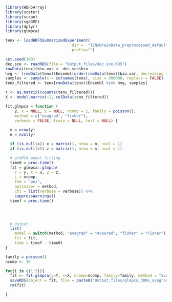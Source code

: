 
```r
library(HDF5Array)
library(scater)
library(scran)
library(sgdGMF)
library(dplyr)
library(glmpca)
```


```r
tenx <- loadHDF5SummarizedExperiment(
                             dir =  "TENxBrainData_preprocessed_default", 
                             prefix="")
```


```r
set.seed(100)
dec.sce <- readRDS(file = "Output_files/dec.sce.RDS")
rowData(tenx)$bio.var <- dec.sce$bio
hvg <- (rowData(tenx)$Ensembl[order(rowData(tenx)$bio.var, decreasing = TRUE)])[1:500]
samples <- sample(x = colnames(tenx), size = 300000, replace = FALSE)
tenx_filtered <- tenx[rowData(tenx)$Ensembl %in% hvg, samples]
```


```r
Y <- as.matrix((counts(tenx_filtered)))
X <- model.matrix(~1, colData(tenx_filtered))
```

```r
fit.glmpca = function (
    y, x = NULL, z = NULL, ncomp = 2, family = poisson(),
    method = c("avagrad", "fisher"),
    verbose = FALSE, train = NULL, test = NULL) {

  m = nrow(y)
  n = ncol(y)

  if (is.null(x)) x = matrix(1, nrow = n, ncol = 1)
  if (is.null(z)) z = matrix(1, nrow = m, ncol = 1)

  # glmPCA model fitting
  time0 = proc.time()
  fit = glmpca::glmpca(
    Y = y, X = x, Z = z,
    L = ncomp,
    fam = "poi",
    optimizer = method,
    ctl = list(verbose = verbose)) %>%
    suppressWarnings()
  timef = proc.time()


 

  # Output
  list(
    model = switch(method, "avagrad" = "AvaGrad", "fisher" = "Fisher"),
    fit = fit,
    time = timef - time0)
}

```

```r
family = poisson()
ncomp <- 10

for(i in c(1:5)){
  fit <- fit.glmpca(y=Y, x=X, ncomp=ncomp, family=family, method = "avagrad")
  saveRDS(object = fit, file = paste0("Output_files/glmpca_300k_avagrad_def_", i, ".RDS"))
  rm(fit)

}
```

